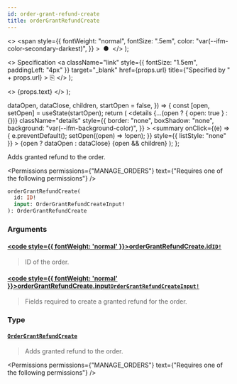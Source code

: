 ```yaml
---
id: order-grant-refund-create
title: orderGrantRefundCreate
---
```


  <>
    <span
      style={{
        fontWeight: "normal",
        fontSize: ".5em",
        color: "var(--ifm-color-secondary-darkest)",
      }}
    >
      &nbsp;●&nbsp;
    </span>
  </>
);

  <>
    Specification
    <a
      className="link"
      style={{ fontSize: "1.5em", paddingLeft: "4px" }}
      target="\_blank"
      href={props.url}
      title={"Specified by " + props.url}
    >
      ⎘
    </a>
  </>
);

  <>
    <span className={props.class}>{props.text}</span>
  </>
);


  dataOpen,
  dataClose,
  children,
  startOpen = false,
}) => {
  const [open, setOpen] = useState(startOpen);
  return (
    <details
      {...(open ? { open: true } : {})}
      className="details"
      style={{
        border: "none",
        boxShadow: "none",
        background: "var(--ifm-background-color)",
      }}
    >
      <summary
        onClick={(e) => {
          e.preventDefault();
          setOpen((open) => !open);
        }}
        style={{ listStyle: "none" }}
      >
        {open ? dataOpen : dataClose}
      </summary>
      {open && children}
    </details>
  );
};

Adds granted refund to the order.

<Badge
  text="Added in Saleor 3.13"
  class="badge badge--secondary margin-bottom--sm"
/>

<FeaturePreview />

<Permissions
  permissions={"MANAGE_ORDERS"}
  text={"Requires one of the following permissions"}
/>

```graphql
orderGrantRefundCreate(
  id: ID!
  input: OrderGrantRefundCreateInput!
): OrderGrantRefundCreate
```

### Arguments

#### [<code style={{ fontWeight: 'normal' }}>orderGrantRefundCreate.<b>id</b></code>](#)<Bullet />[`ID!`](../../../api-reference/miscellaneous/scalars/id) <Badge class="badge badge--secondary" text="non-null"/> <Badge class="badge badge--secondary" text="scalar"/> <Badge class="badge badge--secondary" text="miscellaneous"/>

> ID of the order.

#### [<code style={{ fontWeight: 'normal' }}>orderGrantRefundCreate.<b>input</b></code>](#)<Bullet />[`OrderGrantRefundCreateInput!`](../../../api-reference/orders/inputs/order-grant-refund-create-input) <Badge class="badge badge--secondary" text="non-null"/> <Badge class="badge badge--secondary" text="input"/> <Badge class="badge badge--secondary" text="orders"/>

> Fields required to create a granted refund for the order.

### Type

#### [`OrderGrantRefundCreate`](../../../api-reference/orders/objects/order-grant-refund-create) <Badge class="badge badge--secondary" text="object"/> <Badge class="badge badge--secondary" text="orders"/>

> Adds granted refund to the order.
>
> <Badge
>   text="Added in Saleor 3.13"
>   class="badge badge--secondary margin-bottom--sm"
> />
>
> <FeaturePreview />

<Permissions
  permissions={"MANAGE_ORDERS"}
  text={"Requires one of the following permissions"}
/>


